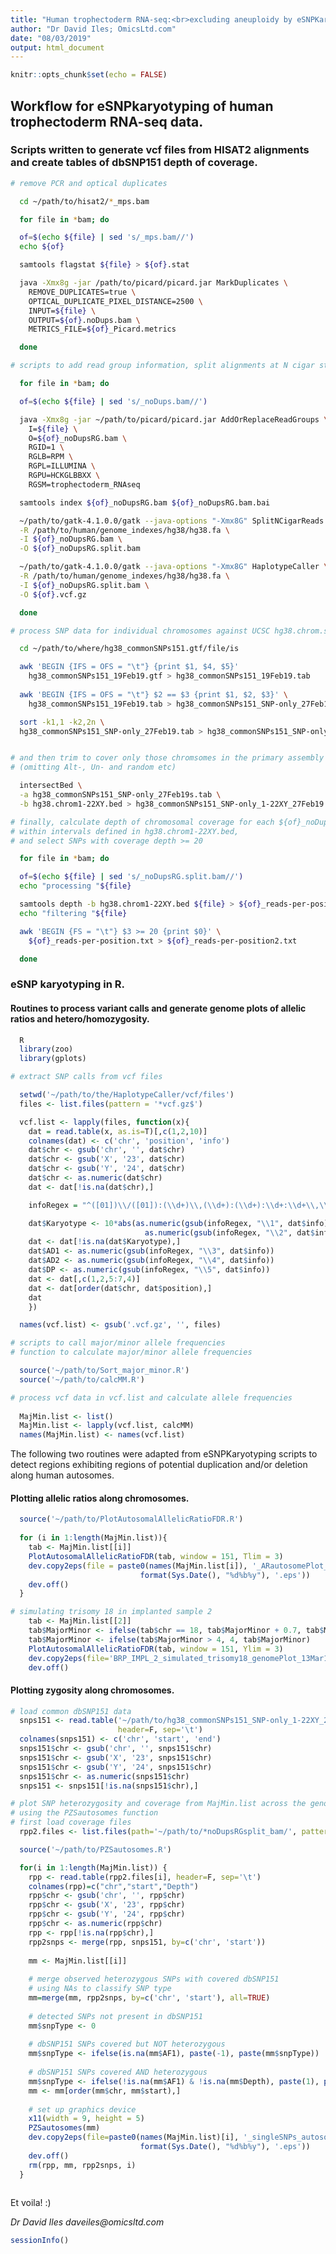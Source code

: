 ```yaml
---
title: "Human trophectoderm RNA-seq:<br>excluding aneuploidy by eSNPKaryotyping analysis"
author: "Dr David Iles; OmicsLtd.com"
date: "08/03/2019"
output: html_document
---
```


```r
knitr::opts_chunk$set(echo = FALSE)
```

## Workflow for eSNPkaryotyping of human trophectoderm RNA-seq data.

### Scripts written to generate vcf files from HISAT2 alignments and create tables of dbSNP151 depth of coverage.

```bash
# remove PCR and optical duplicates

  cd ~/path/to/hisat2/*_mps.bam

  for file in *bam; do 

  of=$(echo ${file} | sed 's/_mps.bam//')
  echo ${of} 

  samtools flagstat ${file} > ${of}.stat

  java -Xmx8g -jar /path/to/picard/picard.jar MarkDuplicates \
    REMOVE_DUPLICATES=true \
    OPTICAL_DUPLICATE_PIXEL_DISTANCE=2500 \
    INPUT=${file} \
    OUTPUT=${of}.noDups.bam \
    METRICS_FILE=${of}_Picard.metrics

  done

# scripts to add read group information, split alignments at N cigar strings and call variants

  for file in *bam; do

  of=$(echo ${file} | sed 's/_noDups.bam//')

  java -Xmx8g -jar ~/path/to/picard/picard.jar AddOrReplaceReadGroups \
    I=${file} \
    O=${of}_noDupsRG.bam \
    RGID=1 \
    RGLB=RPM \
    RGPL=ILLUMINA \
    RGPU=HCKGLBBXX \
    RGSM=trophectoderm_RNAseq

  samtools index ${of}_noDupsRG.bam ${of}_noDupsRG.bam.bai

  ~/path/to/gatk-4.1.0.0/gatk --java-options "-Xmx8G" SplitNCigarReads \
  -R /path/to/human/genome_indexes/hg38/hg38.fa \
  -I ${of}_noDupsRG.bam \
  -O ${of}_noDupsRG.split.bam

  ~/path/to/gatk-4.1.0.0/gatk --java-options "-Xmx8G" HaplotypeCaller \
  -R /path/to/human/genome_indexes/hg38/hg38.fa \
  -I ${of}_noDupsRG.split.bam \
  -O ${of}.vcf.gz

  done

# process SNP data for individual chromosomes against UCSC hg38.chrom.sizes

  cd ~/path/to/where/hg38_commonSNPs151.gtf/file/is

  awk 'BEGIN {IFS = OFS = "\t"} {print $1, $4, $5}' 
    hg38_commonSNPs151_19Feb19.gtf > hg38_commonSNPs151_19Feb19.tab
  
  awk 'BEGIN {IFS = OFS = "\t"} $2 == $3 {print $1, $2, $3}' \
    hg38_commonSNPs151_19Feb19.tab > hg38_commonSNPs151_SNP-only_27Feb19.tab

  sort -k1,1 -k2,2n \
  hg38_commonSNPs151_SNP-only_27Feb19.tab > hg38_commonSNPs151_SNP-only_27Feb19s.tab


# and then trim to cover only those chromsomes in the primary assembly 
# (omitting Alt-, Un- and random etc)

  intersectBed \
  -a hg38_commonSNPs151_SNP-only_27Feb19s.tab \
  -b hg38.chrom1-22XY.bed > hg38_commonSNPs151_SNP-only_1-22XY_27Feb19.tab

# finally, calculate depth of chromosomal coverage for each ${of}_noDupsRG.split.bam 
# within intervals defined in hg38.chrom1-22XY.bed,
# and select SNPs with coverage depth >= 20

  for file in *bam; do

  of=$(echo ${file} | sed 's/_noDupsRG.split.bam//')
  echo "processing "${file}

  samtools depth -b hg38.chrom1-22XY.bed ${file} > ${of}_reads-per-position.txt
  echo "filtering "${file}

  awk 'BEGIN {FS = "\t"} $3 >= 20 {print $0}' \
    ${of}_reads-per-position.txt > ${of}_reads-per-position2.txt

  done

```

### eSNP karyotyping in R.

#### Routines to process variant calls and generate genome plots of allelic ratios and hetero/homozygosity.

```r
  R
  library(zoo)
  library(gplots)

# extract SNP calls from vcf files

  setwd('~/path/to/the/HaplotypeCaller/vcf/files')
  files <- list.files(pattern = '*vcf.gz$')

  vcf.list <- lapply(files, function(x){
    dat = read.table(x, as.is=T)[,c(1,2,10)]
    colnames(dat) <- c('chr', 'position', 'info')
    dat$chr <- gsub('chr', '', dat$chr)
    dat$chr <- gsub('X', '23', dat$chr)
    dat$chr <- gsub('Y', '24', dat$chr)
    dat$chr <- as.numeric(dat$chr)
    dat <- dat[!is.na(dat$chr),]

    infoRegex = "^([01])\\/([01]):(\\d+)\\,(\\d+):(\\d+):\\d+:\\d+\\,\\d+\\,\\d+$"

    dat$Karyotype <- 10*abs(as.numeric(gsub(infoRegex, "\\1", dat$info)) - 
                              as.numeric(gsub(infoRegex, "\\2", dat$info)))
    dat <- dat[!is.na(dat$Karyotype),]
    dat$AD1 <- as.numeric(gsub(infoRegex, "\\3", dat$info))
    dat$AD2 <- as.numeric(gsub(infoRegex, "\\4", dat$info))
    dat$DP <- as.numeric(gsub(infoRegex, "\\5", dat$info))
    dat <- dat[,c(1,2,5:7,4)]
    dat <- dat[order(dat$chr, dat$position),]
    dat
    })

  names(vcf.list) <- gsub('.vcf.gz', '', files)

# scripts to call major/minor allele frequencies
# function to calculate major/minor allele frequencies

  source('~/path/to/Sort_major_minor.R')
  source('~/path/to/calcMM.R')

# process vcf data in vcf.list and calculate allele frequencies
  
  MajMin.list <- list()
  MajMin.list <- lapply(vcf.list, calcMM)
  names(MajMin.list) <- names(vcf.list)
```
The following two routines were adapted from eSNPKaryotyping scripts to detect regions exhibiting regions of potential duplication and/or deletion along human autosomes.

#### Plotting allelic ratios along chromosomes.

```r
  source('~/path/to/PlotAutosomalAllelicRatioFDR.R')
  
  for (i in 1:length(MajMin.list)){
    tab <- MajMin.list[[i]]
    PlotAutosomalAllelicRatioFDR(tab, window = 151, Tlim = 3)
    dev.copy2eps(file = paste0(names(MajMin.list[i]), '_ARautosomePlot_', 
                             format(Sys.Date(), "%d%b%y"), '.eps'))
    dev.off()
  }

# simulating trisomy 18 in implanted sample 2
    tab <- MajMin.list[[2]]
    tab$MajorMinor <- ifelse(tab$chr == 18, tab$MajorMinor + 0.7, tab$MajorMinor)
    tab$MajorMinor <- ifelse(tab$MajorMinor > 4, 4, tab$MajorMinor)
    PlotAutosomalAllelicRatioFDR(tab, window = 151, Ylim = 3)
    dev.copy2eps(file='BRP_IMPL_2_simulated_trisomy18_genomePlot_13Mar19.eps')
    dev.off()

```
#### Plotting zygosity along chromosomes.

```r
# load common dbSNP151 data
  snps151 <- read.table('~/path/to/hg38_commonSNPs151_SNP-only_1-22XY_27Feb19.tab', 
                        header=F, sep='\t')
  colnames(snps151) <- c('chr', 'start', 'end')
  snps151$chr <- gsub('chr', '', snps151$chr)
  snps151$chr <- gsub('X', '23', snps151$chr)
  snps151$chr <- gsub('Y', '24', snps151$chr)
  snps151$chr <- as.numeric(snps151$chr)
  snps151 <- snps151[!is.na(snps151$chr),]

# plot SNP heterozygosity and coverage from MajMin.list across the genome 
# using the PZSautosomes function
# first load coverage files
  rpp2.files <- list.files(path='~/path/to/*noDupsRGsplit_bam/', pattern='*2.txt')

  source('~/path/to/PZSautosomes.R')

  for(i in 1:length(MajMin.list)) {
    rpp <- read.table(rpp2.files[i], header=F, sep='\t')
    colnames(rpp)=c("chr","start","Depth")
    rpp$chr <- gsub('chr', '', rpp$chr)
    rpp$chr <- gsub('X', '23', rpp$chr)
    rpp$chr <- gsub('Y', '24', rpp$chr)
    rpp$chr <- as.numeric(rpp$chr)
    rpp <- rpp[!is.na(rpp$chr),]
    rpp2snps <- merge(rpp, snps151, by=c('chr', 'start'))
    
    mm <- MajMin.list[[i]]
    
    # merge observed heterozygous SNPs with covered dbSNP151
    # using NAs to classify SNP type
    mm=merge(mm, rpp2snps, by=c('chr', 'start'), all=TRUE)
    
    # detected SNPs not present in dbSNP151
    mm$snpType <- 0
    
    # dbSNP151 SNPs covered but NOT heterozygous
    mm$snpType <- ifelse(is.na(mm$AF1), paste(-1), paste(mm$snpType))
    
    # dbSNP151 SNPs covered AND heterozygous
    mm$snpType <- ifelse(!is.na(mm$AF1) & !is.na(mm$Depth), paste(1), paste(mm$snpType))
    mm <- mm[order(mm$chr, mm$start),]
    
    # set up graphics device 
    x11(width = 9, height = 5)
    PZSautosomes(mm)
    dev.copy2eps(file=paste0(names(MajMin.list)[i], '_singleSNPs_autosomePlot_', 
                             format(Sys.Date(), "%d%b%y"), '.eps'))
    dev.off()
    rm(rpp, mm, rpp2snps, i)
  }
  
```
Et voila! :)

*Dr David Iles*
*daveiles@omicsltd.com*

```r
sessionInfo()
```